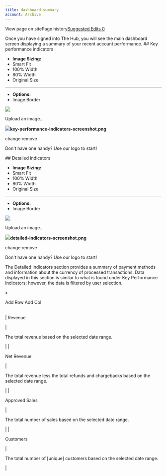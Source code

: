 ```yaml
---
title: dashboard-summary
account: Archive
---
```


View page on sitePage history[Suggested Edits 0](/project/checkoutdocs-legacy/v1.9/suggested)

Once you have signed into The Hub, you will see the main dashboard screen displaying a summary of your recent account performance. ## Key performance indicators

- **Image Sizing:**
- Smart Fit
- 100% Width
- 80% Width
- Original Size

---

- **Options:**
- Image Border

![](https://files.readme.io/6b43602-key-performance-indicators-screenshot.png)

Upload an image...

![](https://files.readme.io/6b43602-key-performance-indicators-screenshot.png)**key-performance-indicators-screenshot.png**

change·remove

Don't have one handy? Use our logo to start!

\## Detailed indicators

- **Image Sizing:**
- Smart Fit
- 100% Width
- 80% Width
- Original Size

---

- **Options:**
- Image Border

![](https://files.readme.io/6dda413-detailed-indicators-screenshot.png)

Upload an image...

![](https://files.readme.io/6dda413-detailed-indicators-screenshot.png)**detailed-indicators-screenshot.png**

change·remove

Don't have one handy? Use our logo to start!

The Detailed Indicators section provides a summary of payment methods and information about the currency of processed transactions. Data displayed in this section is similar to what is found under Key Performance Indicators; however, the data is filtered by user selection.

x

Add Row Add Col

|     |     |
| --- | --- |

|
Revenue

|

The total revenue based on the selected date range.

|
|

Net Revenue

|

The total revenue less the total refunds and chargebacks based on the selected date range.

|
|

Approved Sales

|

The total number of sales based on the selected date range.

|
|

Customers

|

The total number of \[unique\] customers based on the selected date range.

|
